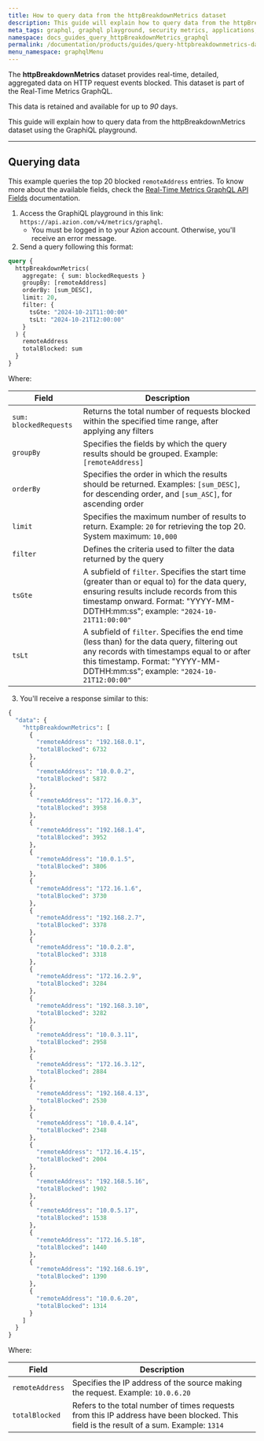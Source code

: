 ```yaml
---
title: How to query data from the httpBreakdownMetrics dataset
description: This guide will explain how to query data from the httpBreakdownMetrics dataset using the GraphiQL playground.
meta_tags: graphql, graphql playground, security metrics, applications, requests
namespace: docs_guides_query_httpBreakdownMetrics_graphql
permalink: /documentation/products/guides/query-httpbreakdownmetrics-data-with-graphql/
menu_namespace: graphqlMenu
---
```


The **httpBreakdownMetrics** dataset provides real-time, detailed, aggregated data on HTTP request events blocked. This dataset is part of the Real-Time Metrics GraphQL.

This data is retained and available for up to *90* days.

This guide will explain how to query data from the httpBreakdownMetrics dataset using the GraphiQL playground.

---

## Querying data

This example queries the top 20 blocked `remoteAddress` entries. To know more about the available fields, check the [Real-Time Metrics GraphQL API Fields](/en/documentation/devtools/graphql-api/features/gql-real-time-metrics-fields/) documentation.

1. Access the GraphiQL playground in this link: `https://api.azion.com/v4/metrics/graphql`.
    - You must be logged in to your Azion account. Otherwise, you'll receive an error message.
2. Send a query following this format:

```graphql
query {
  httpBreakdownMetrics(
    aggregate: { sum: blockedRequests }
    groupBy: [remoteAddress]
    orderBy: [sum_DESC],
    limit: 20,
    filter: { 
      tsGte: "2024-10-21T11:00:00"
      tsLt: "2024-10-21T12:00:00"
    }
  ) {
    remoteAddress
    totalBlocked: sum
  }
}
```

Where:

| Field | Description |
|----------|----------|
| `sum: blockedRequests` | Returns the total number of requests blocked within the specified time range, after applying any filters |
| `groupBy` | Specifies the fields by which the query results should be grouped. Example: `[remoteAddress]` |
| `orderBy` | Specifies the order in which the results should be returned. Examples: `[sum_DESC]`, for descending order, and `[sum_ASC]`, for ascending order |
| `limit` | Specifies the maximum number of results to return. Example: `20` for retrieving the top 20. System maximum: `10,000` |
| `filter` | Defines the criteria used to filter the data returned by the query |
| `tsGte` | A subfield of `filter`. Specifies the start time (greater than or equal to) for the data query, ensuring results include records from this timestamp onward. Format: "YYYY-MM-DDTHH:mm:ss"; example: `"2024-10-21T11:00:00"` |
| `tsLt` | A subfield of `filter`. Specifies the end time (less than) for the data query, filtering out any records with timestamps equal to or after this timestamp. Format: "YYYY-MM-DDTHH:mm:ss"; example: `"2024-10-21T12:00:00"` |

3. You'll receive a response similar to this:

```graphql
{
  "data": {
    "httpBreakdownMetrics": [
      {
        "remoteAddress": "192.168.0.1",
        "totalBlocked": 6732
      },
      {
        "remoteAddress": "10.0.0.2",
        "totalBlocked": 5872
      },
      {
        "remoteAddress": "172.16.0.3",
        "totalBlocked": 3958
      },
      {
        "remoteAddress": "192.168.1.4",
        "totalBlocked": 3952
      },
      {
        "remoteAddress": "10.0.1.5",
        "totalBlocked": 3806
      },
      {
        "remoteAddress": "172.16.1.6",
        "totalBlocked": 3730
      },
      {
        "remoteAddress": "192.168.2.7",
        "totalBlocked": 3378
      },
      {
        "remoteAddress": "10.0.2.8",
        "totalBlocked": 3318
      },
      {
        "remoteAddress": "172.16.2.9",
        "totalBlocked": 3284
      },
      {
        "remoteAddress": "192.168.3.10",
        "totalBlocked": 3282
      },
      {
        "remoteAddress": "10.0.3.11",
        "totalBlocked": 2958
      },
      {
        "remoteAddress": "172.16.3.12",
        "totalBlocked": 2884
      },
      {
        "remoteAddress": "192.168.4.13",
        "totalBlocked": 2530
      },
      {
        "remoteAddress": "10.0.4.14",
        "totalBlocked": 2348
      },
      {
        "remoteAddress": "172.16.4.15",
        "totalBlocked": 2004
      },
      {
        "remoteAddress": "192.168.5.16",
        "totalBlocked": 1902
      },
      {
        "remoteAddress": "10.0.5.17",
        "totalBlocked": 1538
      },
      {
        "remoteAddress": "172.16.5.18",
        "totalBlocked": 1440
      },
      {
        "remoteAddress": "192.168.6.19",
        "totalBlocked": 1390
      },
      {
        "remoteAddress": "10.0.6.20",
        "totalBlocked": 1314
      }
    ]
  }
}
```

Where:

| Field | Description |
|----------|----------|
| `remoteAddress` | Specifies the IP address of the source making the request. Example: `10.0.6.20` |
| `totalBlocked` | Refers to the total number of times requests from this IP address have been blocked. This field is the result of a sum. Example: `1314` |
